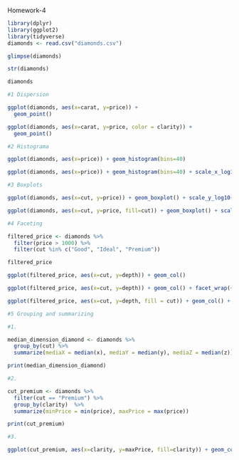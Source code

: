 
Homework-4

```r
library(dplyr)
library(ggplot2)
library(tidyverse)
diamonds <- read.csv("diamonds.csv")

glimpse(diamonds)

str(diamonds)

diamonds

```



```r
#1 Dispersion

ggplot(diamonds, aes(x=carat, y=price)) +
  geom_point() 

ggplot(diamonds, aes(x=carat, y=price, color = clarity)) +
  geom_point() 

```


```r
#2 Histograma

ggplot(diamonds, aes(x=price)) + geom_histogram(bins=40)

ggplot(diamonds, aes(x=price)) + geom_histogram(bins=40) + scale_x_log10()


```



```r
#3 Boxplots

ggplot(diamonds, aes(x=cut, y=price)) + geom_boxplot() + scale_y_log10() 

ggplot(diamonds, aes(x=cut, y=price, fill=cut)) + geom_boxplot() + scale_y_log10()


```



```r
#4 Faceting 

filtered_price <- diamonds %>%
  filter(price > 1000) %>%
  filter(cut %in% c("Good", "Ideal", "Premium"))

filtered_price

ggplot(filtered_price, aes(x=cut, y=depth)) + geom_col()

ggplot(filtered_price, aes(x=cut, y=depth)) + geom_col() + facet_wrap(~ clarity)

ggplot(filtered_price, aes(x=cut, y=depth, fill = cut)) + geom_col() + facet_wrap(~ clarity)

```

```r
#5 Grouping and summarizing

#1.

median_dimension_diamond <- diamonds %>%
  group_by(cut) %>%
  summarize(mediaX = median(x), mediaY = median(y), mediaZ = median(z))

print(median_dimension_diamond)

```


```r
#2. 

cut_premium <- diamonds %>%
  filter(cut == "Premium") %>%
  group_by(clarity)  %>%
  summarize(minPrice = min(price), maxPrice = max(price))

print(cut_premium)

```



```r
#3.

ggplot(cut_premium, aes(x=clarity, y=maxPrice, fill=clarity)) + geom_col()

```


